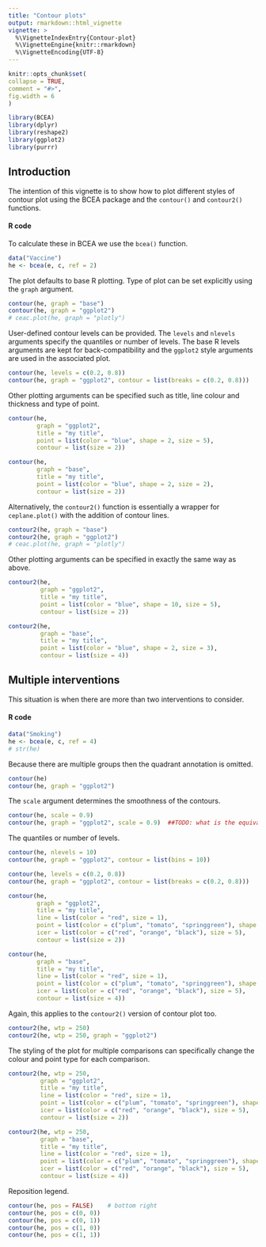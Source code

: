 ```yaml
---
title: "Contour plots"
output: rmarkdown::html_vignette
vignette: >
  %\VignetteIndexEntry{Contour-plot}
  %\VignetteEngine{knitr::rmarkdown}
  %\VignetteEncoding{UTF-8}
---
```

  
```r
knitr::opts_chunk$set(
collapse = TRUE,
comment = "#>",
fig.width = 6
)
```

```r
library(BCEA)
library(dplyr)
library(reshape2)
library(ggplot2)
library(purrr)
```


## Introduction

The intention of this vignette is to show how to plot different styles of contour plot using the BCEA package and the `contour()` and `contour2()` functions.


#### R code

To calculate these in BCEA we use the `bcea()` function.

```r
data("Vaccine")
he <- bcea(e, c, ref = 2)
```

The plot defaults to base R plotting. Type of plot can be set explicitly using the `graph` argument.

```r
contour(he, graph = "base")
contour(he, graph = "ggplot2")
# ceac.plot(he, graph = "plotly")
```

User-defined contour levels can be provided.
The `levels` and `nlevels` arguments specify the quantiles or number of levels.
The base R levels arguments are kept for back-compatibility and the `ggplot2` style arguments are used in the associated plot.

```r
contour(he, levels = c(0.2, 0.8))
contour(he, graph = "ggplot2", contour = list(breaks = c(0.2, 0.8)))
```


Other plotting arguments can be specified such as title, line colour and thickness and type of point.

```r
contour(he,
        graph = "ggplot2",
        title = "my title",
        point = list(color = "blue", shape = 2, size = 5),
        contour = list(size = 2))
```

```r
contour(he,
        graph = "base",
        title = "my title",
        point = list(color = "blue", shape = 2, size = 2),
        contour = list(size = 2))
```

Alternatively, the `contour2()` function is essentially a wrapper for `ceplane.plot()` with the addition of contour lines.

```r
contour2(he, graph = "base")
contour2(he, graph = "ggplot2")
# ceac.plot(he, graph = "plotly")
```

Other plotting arguments can be specified in exactly the same way as above.

```r
contour2(he,
         graph = "ggplot2",
         title = "my title",
         point = list(color = "blue", shape = 10, size = 5),
         contour = list(size = 2))
```

```r
contour2(he,
         graph = "base",
         title = "my title",
         point = list(color = "blue", shape = 2, size = 3),
         contour = list(size = 4))
```


## Multiple interventions

This situation is when there are more than two interventions to consider.

#### R code

```r
data("Smoking")
he <- bcea(e, c, ref = 4)
# str(he)
```

Because there are multiple groups then the quadrant annotation is omitted.

```r
contour(he)
contour(he, graph = "ggplot2")
```

The `scale` argument determines the smoothness of the contours.

```r
contour(he, scale = 0.9)
contour(he, graph = "ggplot2", scale = 0.9)  ##TODO: what is the equivalent ggplot2 argument?
```

The quantiles or number of levels.

```r
contour(he, nlevels = 10)
contour(he, graph = "ggplot2", contour = list(bins = 10))
```

```r
contour(he, levels = c(0.2, 0.8))
contour(he, graph = "ggplot2", contour = list(breaks = c(0.2, 0.8)))
```

```r
contour(he,
        graph = "ggplot2",
        title = "my title",
        line = list(color = "red", size = 1),
        point = list(color = c("plum", "tomato", "springgreen"), shape = 3:5, size = 2),
        icer = list(color = c("red", "orange", "black"), size = 5),
        contour = list(size = 2))
```

```r
contour(he,
        graph = "base",
        title = "my title",
        line = list(color = "red", size = 1),
        point = list(color = c("plum", "tomato", "springgreen"), shape = 3:5, size = 2),
        icer = list(color = c("red", "orange", "black"), size = 5),
        contour = list(size = 4))
```

Again, this applies to the `contour2()` version of contour plot too.

```r
contour2(he, wtp = 250)
contour2(he, wtp = 250, graph = "ggplot2")
```

The styling of the plot for multiple comparisons can specifically change the colour and point type for each comparison.

```r
contour2(he, wtp = 250,
         graph = "ggplot2",
         title = "my title",
         line = list(color = "red", size = 1),
         point = list(color = c("plum", "tomato", "springgreen"), shape = 3:5, size = 2),
         icer = list(color = c("red", "orange", "black"), size = 5),
         contour = list(size = 2))
```

```r
contour2(he, wtp = 250,
         graph = "base",
         title = "my title",
         line = list(color = "red", size = 1),
         point = list(color = c("plum", "tomato", "springgreen"), shape = 3:5, size = 2),
         icer = list(color = c("red", "orange", "black"), size = 5),
         contour = list(size = 4))
```

Reposition legend.

```r
contour(he, pos = FALSE)    # bottom right
contour(he, pos = c(0, 0))
contour(he, pos = c(0, 1))
contour(he, pos = c(1, 0))
contour(he, pos = c(1, 1))
```


<!-- ```{r echo=FALSE} -->
<!-- # create output docs -->
<!-- # rmarkdown::render(input = "vignettes/ceac.Rmd", output_format = "pdf_document", output_dir = "vignettes") -->
<!-- # rmarkdown::render(input = "vignettes/ceac.Rmd", output_format = "html_document", output_dir = "vignettes") -->
<!-- ``` -->
